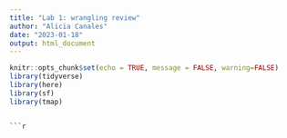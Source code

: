 ```yaml
---
title: "Lab 1: wrangling review"
author: "Alicia Canales"
date: "2023-01-18"
output: html_document
---
```


```r
knitr::opts_chunk$set(echo = TRUE, message = FALSE, warning=FALSE)
library(tidyverse)
library(here)
library(sf)
library(tmap)
```
```

```r

```













